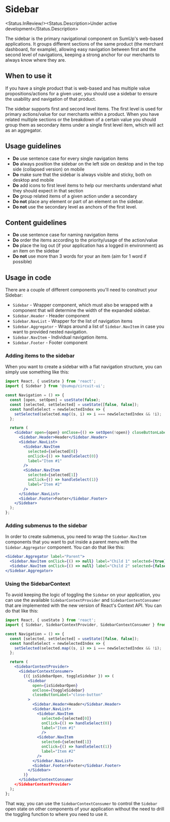 
# Sidebar

<Status.InReview/><Status.Description>Under active development</Status.Description>

The sidebar is the primary navigational component on SumUp's web-based applications. It groups different
sections of the same product (the merchant dashboard, for example), allowing easy navigation between first
and the second level of navigations, keeping a strong anchor for our merchants to always know where they are.

<Story id="components-sidebar--base" />

<Props of={Sidebar} />

## When to use it

If you have a single product that is web-based and has multiple value propositions/actions for a given user,
you should use a sidebar to ensure the usability and navigation of that product.

The sidebar supports first and second level items. The first level is used for primary actions/value for our merchants within a product.
When you have related multiple sections or the breakdown of a certain value you should group them as secondary items under a single first level item,
which will act as an aggregator.

## Usage guidelines

- **Do** use sentence case for every single navigation items
- **Do** always position the sidebar on the left side on desktop and in the top side (collapsed version) on mobile
- **Do** make sure that the sidebar is always visible and sticky, both on desktop and mobile
- **Do** add icons to first level items to help our merchants understand what they should expect in that section
- **Do** group related items of a given action under a secondary
- **Do not** place any element or part of an element on the sidebar.
- **Do not** use the secondary level as anchors of the first level.

## Content guidelines

- **Do** use sentence case for naming navigation items
- **Do** order the items according to the priority/usage of the action/value
- **Do** place the log out (if your application has a logged in environment) as an item on the sidebar
- **Do not** use more than 3 words for your an item (aim for 1 word if possible)

## Usage in code

There are a couple of different components you'll need to construct your
Sidebar:

- `Sidebar` - Wrapper component, which must also be wrapped with a component
  that will determine the width of the expanded sidebar.
- `Sidebar.Header` - Header component
- `Sidebar.NavList` - Wrapper for the list of navigation items
- `Sidebar.Aggregator` - Wraps around a list of `Sidebar.NavItem` in case
  you want to provided nested navigation.
- `Sidebar.NavItem` - Individual navigation items.
- `Sidebar.Footer` - Footer component

### Adding items to the sidebar

When you want to create a sidebar with a flat navigation structure, you
can simply use something like this:

```jsx
import React, { useState } from 'react';
import { Sidebar } from '@sumup/circuit-ui';

const Navigation = () => {
  const [open, setOpen] = useState(false);
  const [selected, setSelected] = useState([false, false]);
  const handleSelect = newSelectedIndex => {
    setSelected(selected.map((s, i) => i === newSelectedIndex && !i);
  };

  return (
    <Sidebar open={open} onClose={() => setOpen(!open)} closeButtonLabel="close-button">
      <Sidebar.Header>Header</Sidebar.Header>
      <Sidebar.NavList>
        <Sidebar.NavItem
          selected={selected[0]}
          onClick={() => handleSelect(0)}
          label="Item #1"
        />
        <Sidebar.NavItem
          selected={selected[1]}
          onClick={() => handleSelect(1)}
          label="Item #2"
        />
      </Sidebar.NavList>
      <Sidebar.Footer>Footer</Sidebar.Footer>
    </Sidebar>
  );
};

```

### Adding submenus to the sidebar

In order to create submenus, you need to wrap the `Sidebar.NavItem` components
that you want to put inside a parent menu with the `Sidebar.Aggregator`
component. You can do that like this:

```jsx
<Sidebar.Aggregator label="Parent">
  <Sidebar.NavItem onClick={() => null} label="Child 1" selected={true} />
  <Sidebar.NavItem onClick={() => null} label="Child 2" selected={false} />
</Sidebar.Aggregator>
```

### Using the SidebarContext

To avoid keeping the logic of toggling the `Sidebar` on your application, you can use the available
`SidebarContextProvider` and `SidebarContextConsumer` that are implemented with the new version of
React's Context API. You can do that like this:

```jsx
import React, { useState } from 'react';
import { Sidebar, SidebarContextProvider, SidebarContextConsumer } from '@sumup/circuit-ui';

const Navigation = () => {
  const [selected, setSelected] = useState([false, false]);
  const handleSelect = newSelectedIndex => {
    setSelected(selected.map((s, i) => i === newSelectedIndex && !i);
  };

  return (
    <SidebarContextProvider>
      <SidebarContextConsumer>
        {({ isSidebarOpen, toggleSidebar }) => (
          <Sidebar
            open={isSidebarOpen}
            onClose={toggleSidebar}
            closeButtonLabel="close-button"
          >
            <Sidebar.Header>Header</Sidebar.Header>
            <Sidebar.NavList>
              <Sidebar.NavItem
                selected={selected[0]}
                onClick={() => handleSelect(0)}
                label="Item #1"
                />
              <Sidebar.NavItem
                selected={selected[1]}
                onClick={() => handleSelect(1)}
                label="Item #2"
              />
            </Sidebar.NavList>
            <Sidebar.Footer>Footer</Sidebar.Footer>
          </Sidebar>
        )}
      </SidebarContextConsumer
    </SidebarContextProvider>
  );
};

```

That way, you can use the `SidebarContextConsumer` to control the `Sidebar` open state on other
components of your application without the need to drill the toggling function to where you need
to use it.

